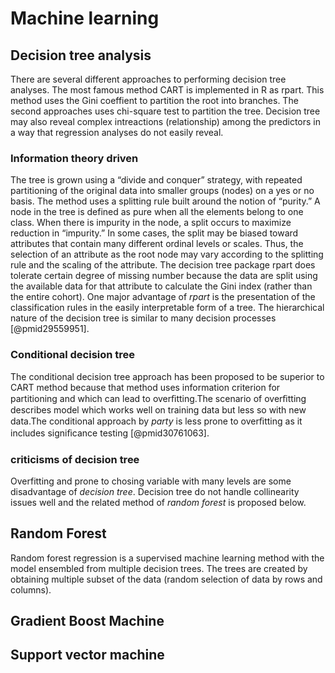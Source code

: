 # Machine learning

## Decision tree analysis
There are several different approaches to performing decision tree analyses. The most famous method CART is implemented in R as rpart. This method uses the Gini coeffient to partition the root into branches. The second approaches uses chi-square test to partition the tree. Decision tree may also reveal complex intreactions (relationship) among the predictors in a way that regression analyses do not easily reveal.

### Information theory driven
The tree is grown using a “divide and conquer” strategy, with repeated partitioning of the original data into smaller groups (nodes) on a yes or no basis. The method uses a splitting rule built around the notion of “purity.” A node in the tree is defined as pure when all the elements belong to one class. When there is impurity in the node, a split occurs to maximize reduction in “impurity.” In some cases, the split may be biased toward attributes that contain many different ordinal levels or scales. Thus, the selection of an attribute as the root node may vary according to the splitting rule and the scaling of the attribute.  The decision tree package rpart does tolerate certain degree of missing number because the data are split using the available data for that attribute to calculate the Gini index (rather than the entire cohort). One major advantage of _rpart_ is the presentation of the classification rules in the easily interpretable form of a tree. The hierarchical nature of the decision tree is similar to many decision processes [@pmid29559951].

### Conditional decision tree
 The conditional decision tree approach has been proposed to be  superior to CART method because that method uses information criterion for partitioning and which can lead to overﬁtting.The scenario of overﬁtting describes model which works well on training data but less so with new data.The conditional approach by _party_ is less prone to overﬁtting as it includes signiﬁcance testing [@pmid30761063].

### criticisms of decision tree
Overfitting and prone to chosing variable with many levels are some disadvantage of _decision tree_. Decision tree do not handle collinearity issues well and the related method of _random forest_ is proposed below.
 
## Random Forest
Random forest regression is a supervised machine learning method with the model ensembled from multiple decision trees. The trees are created by obtaining multiple subset of the data (random selection of data by rows and columns).  

## Gradient Boost Machine

## Support vector machine


